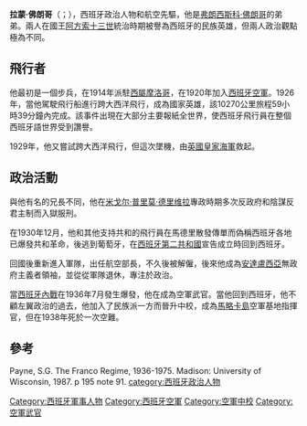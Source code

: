 {{Multiple issues|
{{No footnotes|time=2022-02-14T14:47:17+00:00}}
{{Refimprove|time=2022-02-14T14:47:17+00:00}}
}}
'''拉蒙·佛朗哥'''（{{lang-es|Ramón Franco}}；{{bd|1896年|2月2日|1938年|10月28日|Franco}}），西班牙政治人物和航空先驅，他是[[弗朗西斯科·佛朗哥|弗朗西斯科·佛朗哥]]的弟弟。兩人在國王[[阿方索十三世|阿方索十三世]]統治時期被譽為西班牙的民族英雄，但兩人政治觀點極為不同。

==飛行者==
他最初是一個步兵，在1914年派駐[[西屬摩洛哥|西屬摩洛哥]]，在1920年加入[[西班牙空軍|西班牙空軍]]。1926年，當他駕駛飛行船進行跨大西洋飛行，成為國家英雄，該10270公里旅程59小時39分鐘內完成。該事件出現在大部分主要報紙全世界，使西班牙飛行員在整個西班牙語世界受到讚譽。

1929年，他又嘗試跨大西洋飛行，但這次墜機，由[[英國皇家海軍|英國皇家海軍]]救起。

==政治活動==
與他有名的兄長不同，他在[[米戈尔·普里莫·德里维拉|米戈尔·普里莫·德里维拉]]專政時期多次反政府和陰謀反君主制而入獄服刑。

在1930年12月，他和其他支持共和的飛行員在馬德里散發傳單而偽稱西班牙各地已爆發共和革命，後逃到葡萄牙，在[[西班牙第二共和國|西班牙第二共和國]]宣告成立時回到西班牙。

回國後重新進入軍隊，出任航空部長，不久後被解僱，後來他成為[[安達盧西亞|安達盧西亞]]無政府主義者領袖，並從從軍隊退休，專注於政治。

當[[西班牙內戰|西班牙內戰]]在1936年7月發生爆發，他在成為{{Link-en|西班牙駐美國大使館|Embassy of Spain, Washington, D.C.|西班牙駐美國使館}}空軍武官。當他回到西班牙，他不顧左翼政治的過去，他加入了民族派一方而晉升中校，成為[[馬略卡島|馬略卡島]]空軍基地指揮官，但在1938年死於一次空難。

==參考==
Payne, S.G. The Franco Regime, 1936-1975. Madison: University of Wisconsin, 1987. p 195 note 91.
{{DEFAULTSORT:Franco, Ramón}}
[[category:西班牙政治人物|category:西班牙政治人物]]
[[Category:西班牙軍事人物|Category:西班牙軍事人物]]
[[Category:西班牙空軍|Category:西班牙空軍]]
[[Category:空軍中校|Category:空軍中校]]
[[Category:空軍武官|Category:空軍武官]]
